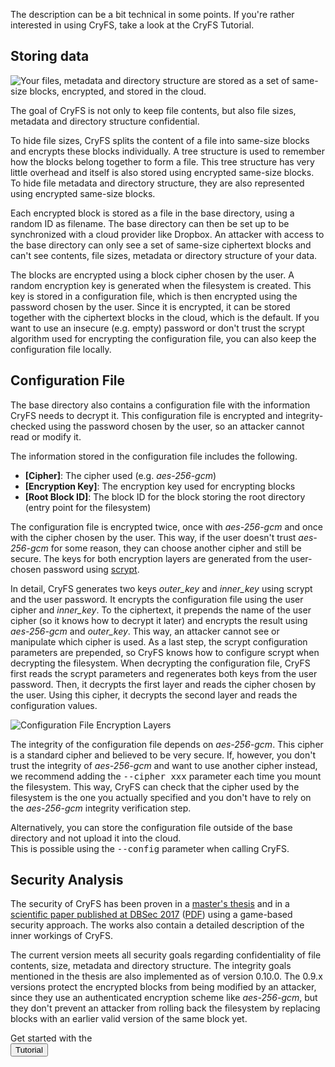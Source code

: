 
<MetaTags
    title="CryFS: How it works"
    url="https://www.cryfs.org/howitworks"
    type="article"
    description="A description of the CryFS internals. CryFS encrypts your Dropbox and protects you against hackers and data leaks. It also works well together with other cloud providers."
/>

<Layout>
<AlternatingSections start_index={1}>
<ContentHeaderSection title="How it works" subtitle="We explain how CryFS works and why it is secure.">
  The description can be a bit technical in some points. If you're rather interested in using CryFS, take a look at the <Link href="/tutorial">CryFS Tutorial</Link>.
</ContentHeaderSection>

<section>
<Container>

## Storing data
<Row>
<Col md="4">
<img src={StoringDataImg} alt="Your files, metadata and directory structure are stored as a set of same-size blocks, encrypted, and stored in the cloud." style={{maxWidth: "100%"}} />
</Col>
<Col md="8">

The goal of CryFS is not only to keep file contents, but also file sizes, metadata and directory structure confidential.

To hide file sizes, CryFS splits the content of a file into same-size blocks and encrypts these blocks individually.
A tree structure is used to remember how the blocks belong together to form a file.
This tree structure has very little overhead and itself is also stored using encrypted same-size blocks.
To hide file metadata and directory structure, they are also represented using encrypted same-size blocks.

Each encrypted block is stored as a file in the base directory, using a random ID as filename.
The base directory can then be set up to be synchronized with a cloud provider like Dropbox.
An attacker with access to the base directory can only see a set of same-size ciphertext blocks and can't see
contents, file sizes, metadata or directory structure of your data.

The blocks are encrypted using a block cipher chosen by the user. A random encryption key is generated when the filesystem is created.
This key is stored in a configuration file, which is then encrypted using the password chosen by the user.
Since it is encrypted, it can be stored together with the ciphertext blocks in the cloud, which is the default.
If you want to use an insecure (e.g. empty) password or don't trust the scrypt algorithm used for encrypting the configuration file, you can also keep the configuration file locally.

</Col>
</Row>
</Container>
</section>

<section>
<Container>

## Configuration File
The base directory also contains a configuration file with the information CryFS needs to decrypt it.
This configuration file is encrypted and integrity-checked using the password chosen by the user, so an attacker cannot read or modify it.

The information stored in the configuration file includes the following.
- <strong>&#91;Cipher&#93;</strong>: The cipher used (e.g. <var>aes-256-gcm</var>)
- <strong>&#91;Encryption Key&#93;</strong>: The encryption key used for encrypting blocks
- <strong>&#91;Root Block ID&#93;</strong>: The block ID for the block storing the root directory (entry point for the filesystem)

<Row>
<Col md="8">

The configuration file is encrypted twice, once with <var>aes-256-gcm</var> and once with the cipher chosen by the user.
This way, if the user doesn't trust <var>aes-256-gcm</var> for some reason,
they can choose another cipher and still be secure.
The keys for both encryption layers are generated from the user-chosen password using [scrypt](https://en.wikipedia.org/wiki/Scrypt).

In detail, CryFS generates two keys <var>outer_key</var> and <var>inner_key</var> using scrypt and the user password.
It encrypts the configuration file using the user cipher and <var>inner_key</var>.
To the ciphertext, it prepends the name of the user cipher (so it knows how to decrypt it later) and encrypts
the result using <var>aes-256-gcm</var> and <var>outer_key</var>. This way, an attacker cannot see or manipulate which cipher is used.
As a last step, the scrypt configuration parameters are prepended, so CryFS knows how to configure scrypt when
decrypting the filesystem.
When decrypting the configuration file, CryFS first reads the scrypt parameters and regenerates both keys from the user password.
Then, it decrypts the first layer and reads the cipher chosen by the user.
Using this cipher, it decrypts the second layer and reads the configuration values.
</Col>
<Col md="4" style={{marginTop: '20px'}}>
<img src={ConfigfileEncryptionImg} alt="Configuration File Encryption Layers" style={{maxWidth: "100%"}} />
</Col>
</Row>

The integrity of the configuration file depends on <var>aes-256-gcm</var>.
This cipher is a standard cipher and believed to be very secure.
If, however, you don't trust the integrity of <var>aes-256-gcm</var> and want to use another cipher instead,
we recommend adding the <kbd>--cipher xxx</kbd> parameter each time you mount the filesystem.
This way, CryFS can check that the cipher used by the filesystem is the one you actually specified
and you don't have to rely on the <var>aes-256-gcm</var> integrity verification step.

Alternatively, you can store the configuration file outside of the base directory and not upload it into the cloud.<br />
This is possible using the <kbd>--config</kbd> parameter when calling CryFS.
      
</Container>
</section>
<section>
<Container>

## Security Analysis
The security of CryFS has been proven in a [master's thesis](/cryfs_mathesis.pdf)
and in a [scientific paper published at DBSec 2017](http://dx.doi.org/10.1007/978-3-319-61176-1_23)
([PDF](https://eprint.iacr.org/2017/773.pdf)) using a game-based security approach.
The works also contain a detailed description of the inner workings of CryFS.

The current version meets all security goals regarding confidentiality of file contents, size, metadata and directory structure.
The integrity goals mentioned in the thesis are also implemented as of version 0.10.0.
The 0.9.x versions protect the encrypted blocks from being modified by an attacker,
since they use an authenticated encryption scheme like <var>aes-256-gcm</var>,
but they don't prevent an attacker from rolling back the filesystem by replacing blocks with an earlier valid version of the same block yet.

</Container>
</section>

<section>
<Container>
    <Row>
        <Col style={{marginTop: '20px'}} md={{size: 8, offset: 2}}>
            <Card body style={{ backgroundColor: '#f5f5f5', borderColor: '#e3e3e3' }}>
                <div className="text-center">
                    <div className="lead">
                        Get started with the
                    </div>
                    <Link legacyBehavior passHref href="/tutorial"><Button color="primary" size="lg">Tutorial</Button></Link>
                </div>
            </Card>
        </Col>
    </Row>
</Container>
</section>

</AlternatingSections>
</Layout>
